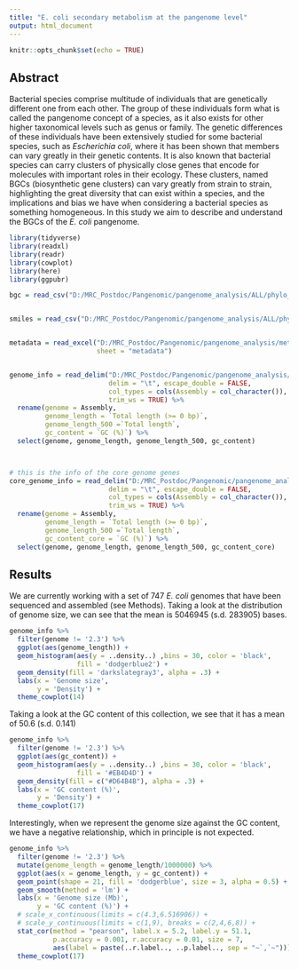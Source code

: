 ```yaml
---
title: "E. coli secondary metabolism at the pangenome level"
output: html_document
---
```


```r
knitr::opts_chunk$set(echo = TRUE)
```

## Abstract

Bacterial species comprise multitude of individuals that are genetically different one from each other. The group of these individuals form what is called the pangenome concept of a species, as it also exists for other higher taxonomical levels such as genus or family. The genetic differences of these individuals have been extensively studied for some bacterial species, such as _Escherichia coli_, where it has been shown that members can vary greatly in their genetic contents. It is also known that bacterial species can carry clusters of physically close genes that encode for molecules with important roles in their ecology. These clusters, named BGCs (biosynthetic gene clusters) can vary greatly from strain to strain, highlighting the great diversity that can exist within a species, and the implications and bias we have when considering a bacterial species as something homogeneous. In this study we aim to describe and understand the BGCs of the _E. coli_ pangenome. 

```r
library(tidyverse)
library(readxl)
library(readr)
library(cowplot)
library(here)
library(ggpubr)
```


```r
bgc = read_csv("D:/MRC_Postdoc/Pangenomic/pangenome_analysis/ALL/phylo_analysis/BGCs/antismash_summary.csv")


smiles = read_csv("D:/MRC_Postdoc/Pangenomic/pangenome_analysis/ALL/phylo_analysis/BGCs/antismash_summary_smiles.csv")


metadata = read_excel("D:/MRC_Postdoc/Pangenomic/pangenome_analysis/metadata/MAIN_metadata.xlsx", 
                      sheet = "metadata")


genome_info = read_delim("D:/MRC_Postdoc/Pangenomic/pangenome_analysis/ALL/phylo_analysis/assemblies/no_evo/quast_quality/transposed_report.tsv", 
                         delim = "\t", escape_double = FALSE, 
                         col_types = cols(Assembly = col_character()), 
                         trim_ws = TRUE) %>% 
  rename(genome = Assembly,
         genome_length = `Total length (>= 0 bp)`,
         genome_length_500 =`Total length`,
         gc_content = `GC (%)`) %>% 
  select(genome, genome_length, genome_length_500, gc_content)



# this is the info of the core genome genes
core_genome_info = read_delim("D:/MRC_Postdoc/Pangenomic/pangenome_analysis/ALL/phylo_analysis/panaroo_results_noEVO/core_genomes/quast_quality/transposed_report_core_genomes.tsv", 
                         delim = "\t", escape_double = FALSE, 
                         col_types = cols(Assembly = col_character()), 
                         trim_ws = TRUE) %>% 
  rename(genome = Assembly,
         genome_length = `Total length (>= 0 bp)`,
         genome_length_500 =`Total length`,
         gc_content_core = `GC (%)`) %>% 
  select(genome, genome_length, genome_length_500, gc_content_core)
```

## Results

We are currently working with a set of 747 _E. coli_ genomes that have been sequenced and assembled (see Methods). Taking a look at the distribution of genome size, we can see that the mean is 5046945 (s.d. 283905) bases. 


```r
genome_info %>% 
  filter(genome != '2.3') %>% 
  ggplot(aes(genome_length)) +
  geom_histogram(aes(y = ..density..) ,bins = 30, color = 'black',
                 fill = 'dodgerblue2') +
  geom_density(fill = 'darkslategray3', alpha = .3) +
  labs(x = 'Genome size',
       y = 'Density') +
  theme_cowplot(14)
```

Taking a look at the GC content of this collection, we see that it has a mean of 50.6 (s.d. 0.141)

```r
genome_info %>% 
  filter(genome != '2.3') %>% 
  ggplot(aes(gc_content)) +
  geom_histogram(aes(y = ..density..) ,bins = 30, color = 'black',
                 fill = '#EB4D4D') +
  geom_density(fill = c("#D64B4B"), alpha = .3) +
  labs(x = 'GC content (%)',
       y = 'Density') +
  theme_cowplot(17)
```

Interestingly, when we represent the genome size against the GC content, we have a negative relationship, which in principle is not expected. 

```r
genome_info %>% 
  filter(genome != '2.3') %>% 
  mutate(genome_length = genome_length/1000000) %>%
  ggplot(aes(x = genome_length, y = gc_content)) +
  geom_point(shape = 21, fill = 'dodgerblue', size = 3, alpha = 0.5) +
  geom_smooth(method = 'lm') +
  labs(x = 'Genome size (Mb)',
       y = 'GC content (%)') +
  # scale_x_continuous(limits = c(4.3,6.516906)) +
  # scale_y_continuous(limits = c(1,9), breaks = c(2,4,6,8)) +
  stat_cor(method = "pearson", label.x = 5.2, label.y = 51.1,
           p.accuracy = 0.001, r.accuracy = 0.01, size = 7,
           aes(label = paste(..r.label.., ..p.label.., sep = "~`,`~"))) +
  theme_cowplot(17)
```

